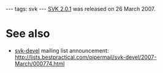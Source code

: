 ---
tags: svk
---
[[SVK 2.0.1]] was released on 26 March 2007.

= See also =

* [[svk-devel]] mailing list announcement: http://lists.bestpractical.com/pipermail/svk-devel/2007-March/000774.html
